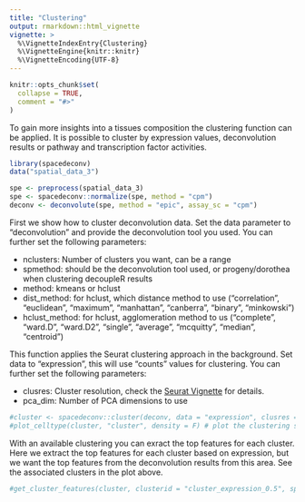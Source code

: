 ```yaml
---
title: "Clustering"
output: rmarkdown::html_vignette
vignette: >
  %\VignetteIndexEntry{Clustering}
  %\VignetteEngine{knitr::knitr}
  %\VignetteEncoding{UTF-8}
---
```

```r
knitr::opts_chunk$set(
  collapse = TRUE,
  comment = "#>"
)
```

To gain more insights into a tissues composition the clustering function can be applied. It is possible to cluster by expression values, deconvolution results or pathway and transcription factor activities. 

```r
library(spacedeconv)
data("spatial_data_3")
```

```r
spe <- preprocess(spatial_data_3)
spe <- spacedeconv::normalize(spe, method = "cpm")
deconv <- deconvolute(spe, method = "epic", assay_sc = "cpm")
```

First we show how to cluster deconvolution data. Set the data parameter to "deconvolution" and provide the deconvolution tool you used. You can further set the following parameters: 

* nclusters: Number of clusters you want, can be a range
* spmethod: should be the deconvolution tool used, or progeny/dorothea when clustering decoupleR results
* method: kmeans or hclust
* dist_method: for hclust, which distance method to use ("correlation", "euclidean", "maximum", "manhattan", "canberra", "binary", "minkowski")
* hclust_method: for hclust, agglomeration method to us ("complete", "ward.D", "ward.D2", "single", "average", "mcquitty", "median", "centroid")

This function applies the Seurat clustering approach in the background. Set data to "expression", this will use "counts" values for clustering. You can further set the following parameters: 

* clusres: Cluster resolution, check the [Seurat Vignette](https://satijalab.org/seurat/articles/pbmc3k_tutorial.html) for details.
* pca_dim: Number of PCA dimensions to use

```r
#cluster <- spacedeconv::cluster(deconv, data = "expression", clusres = 0.5)
#plot_celltype(cluster, "cluster", density = F) # plot the clustering stored in this object
```


With an available clustering you can exract the top features for each cluster. Here we extract the top features for each cluster based on expression, but we want the top features from the deconvolution results from this area. See the associated clusters in the plot above. 

```r
#get_cluster_features(cluster, clusterid = "cluster_expression_0.5", spmethod = "epic")
```
